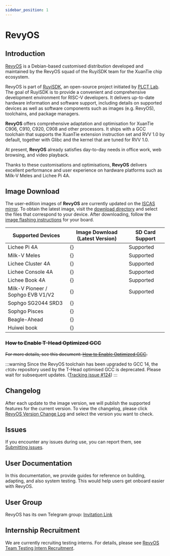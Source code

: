 ```yaml
---
sidebar_position: 1
---
```




# RevyOS

## Introduction

[RevyOS](https://github.com/orgs/revyos/repositories) is a Debian-based customised distribution developed and maintained by the RevyOS squad of the RuyiSDK team for the XuanTie chip ecosystem.

RevyOS is part of [RuyiSDK](https://ruyisdk.org/), an open-source project initiated by [PLCT Lab](https://plctlab.org/zh/). The goal of RuyiSDK is to provide a convenient and comprehensive development environment for RISC-V developers. It delivers up-to-date hardware information and software support, including details on supported devices as well as software components such as images (e.g. RevyOS), toolchains, and package managers.

__RevyOS__ offers comprehensive adaptation and optimisation for XuanTie C906, C910, C920, C908 and other processors. It ships with a GCC toolchain that supports the XuanTie extension instruction set and RVV 1.0 by default, together with Glibc and the kernel that are tuned for RVV 1.0.

At present, __RevyOS__ already satisfies day-to-day needs in office work, web browsing, and video playback.

Thanks to these customisations and optimisations, __RevyOS__ delivers excellent performance and user experience on hardware platforms such as Milk-V Meles and Lichee Pi 4A.

## Image Download

The user-edition images of __RevyOS__ are currently updated on the [ISCAS mirror](https://mirror.iscas.ac.cn/revyos/extra/images/). To obtain the latest image, visit the [download directory](https://mirror.iscas.ac.cn/revyos/extra/images/) and select the files that correspond to your device. After downloading, follow the [image flashing instructions](../Installation/intro/) for your board.

| Supported Devices                        | Image Download (Latest Version)              | SD Card Support |
| ---------------------------------- | -------------------------------------------------------------------------------- | --------- |
| Lichee Pi 4A                       | {<DownloadLink device="Lichee Pi 4A" />}      | Supported       |
| Milk-V Meles                       | {<DownloadLink device="Milk-V Meles" />}      | Supported       |
| Lichee Cluster 4A                  | {<DownloadLink device="Lichee Cluster 4A" />} | Supported       |
| Lichee Console 4A                  | {<DownloadLink device="Lichee Console 4A" />} | Supported       |
| Lichee Book 4A                     | {<DownloadLink device="Lichee Book 4A" />}    | Supported       |
| Milk-V Pioneer / Sophgo EVB V1/V2  | {<DownloadLink device="Milk-V Pioneer" />}    | Supported       |
| Sophgo SG2044 SRD3                 | {<DownloadLink device="Sophgo SG2044" />}     |           |
| Sophgo Pisces                      | {<DownloadLink device="Sophgo Pisces" />}     |           |
| Beagle-Ahead                       | {<DownloadLink device="Beagle-Ahead" />}      |           |
| Huiwei book                        | {<DownloadLink device="Huiwei book" />}       |           |

### ~~How to Enable T-Head Optimized GCC~~

~~For more details, see this document: [How to Enable Optimized GCC](../build/debian/enable_optimization_gcc/).~~

:::warning
Since the RevyOS toolchain has been upgraded to GCC 14, the `c910v` repository used by the T-Head optimised GCC is deprecated. Please wait for subsequent updates. ([Tracking issue #124](https://github.com/revyos/revyos/issues/124))
:::

## Changelog

After each update to the image version, we will publish the supported features for the current version. To view the changelog, please click [RevyOS Version Change Log](../Changelog/changelog-index/) and select the version you want to check.

## Issues

If you encounter any issues during use, you can report them, see [Submitting issues](../issue/).

## User Documentation

In this documentation, we provide guides for reference on building, adapting, and also system testing. This would help users get onboard easier with RevyOS.

## User Group

RevyOS has its own Telegram group: [Invitation Link](https://t.me/+Pi6px22-OsUxM2M1)

## Internship Recruitment

We are currently recruiting testing interns. For details, please see [RevyOS Team Testing Intern Recruitment](https://github.com/plctlab/weloveinterns/blob/master/open-internships.md#j143-revyos%E5%B0%8F%E9%98%9F%E6%B5%8B%E8%AF%95%E5%AE%9E%E4%B9%A0%E7%94%9F20241111%E5%BC%80%E6%94%BE100%E5%90%8D).
